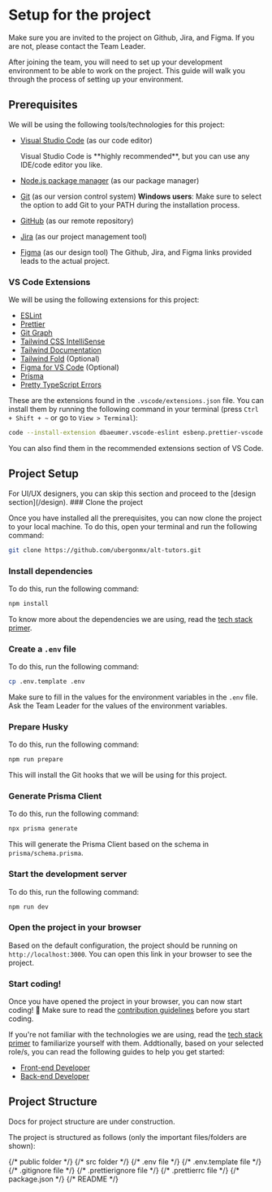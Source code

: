 
# Setup for the project

<Callout type="warning">
  Make sure you are invited to the project on Github, Jira, and Figma. If you are not, please
  contact the Team Leader.
</Callout>

After joining the team, you will need to set up your development environment to be able to work on the project.
This guide will walk you through the process of setting up your environment.

## Prerequisites

We will be using the following tools/technologies for this project:

- [Visual Studio Code](https://code.visualstudio.com/download) (as our code editor)

  <Callout>
    Visual Studio Code is **highly recommended**, but you can use any IDE/code editor you like.
  </Callout>

- [Node.js package manager](https://nodejs.org/en/download/) (as our package manager)
- [Git](https://git-scm.com/downloads) (as our version control system)
  <Callout>
    **Windows users**: Make sure to select the option to add Git to your PATH during the
    installation process.
  </Callout>
- [GitHub](https://github.com/ubergonmx/alt-tutors) (as our remote repository)
- [Jira](https://alt-ahead.atlassian.net/jira/software/projects/ALT/boards/1/backlog) (as our project management tool)
- [Figma](https://www.figma.com/file/R3WjX2A4WFGTLWvMZUHGB7/ALT-Ahead-Design-2023?type=design&node-id=92%3A1089&mode=design&t=Uh7ubXV9vYiXuLU7-1) (as our design tool)
  <Callout type="info">
    The Github, Jira, and Figma links provided leads to the actual project.
  </Callout>

### VS Code Extensions

We will be using the following extensions for this project:

- [ESLint](https://marketplace.visualstudio.com/items?itemName=dbaeumer.vscode-eslint)
- [Prettier](https://marketplace.visualstudio.com/items?itemName=esbenp.prettier-vscode)
- [Git Graph](https://marketplace.visualstudio.com/items?itemName=mhutchie.git-graph)
- [Tailwind CSS IntelliSense](https://marketplace.visualstudio.com/items?itemName=bradlc.vscode-tailwindcss)
- [Tailwind Documentation](https://marketplace.visualstudio.com/items?itemName=alfredbirk.tailwind-documentation)
- [Tailwind Fold](https://marketplace.visualstudio.com/items?itemName=stivo.tailwind-fold) (Optional)
- [Figma for VS Code](https://marketplace.visualstudio.com/items?itemName=figma.figma-vscode-extension) (Optional)
- [Prisma](https://marketplace.visualstudio.com/items?itemName=Prisma.prisma)
- [Pretty TypeScript Errors](https://marketplace.visualstudio.com/items?itemName=yoavbls.pretty-ts-errors)

These are the extensions found in the `.vscode/extensions.json` file.
You can install them by running the following command in your terminal (press `Ctrl + Shift + ~` or go to `View > Terminal`):

```bash copy
code --install-extension dbaeumer.vscode-eslint esbenp.prettier-vscode mhutchie.git-graph bradlc.vscode-tailwindcss alfredbirk.tailwind-documentation stivo.tailwind-fold figma.figma-vscode-extension Prisma.prisma yoavbls.pretty-ts-errors
```

You can also find them in the recommended extensions section of VS Code.

## Project Setup

<Callout>
  For UI/UX designers, you can skip this section and proceed to the [design section](/design).
</Callout>

<Steps>
### Clone the project

Once you have installed all the prerequisites, you can now clone the project to your local machine.
To do this, open your terminal and run the following command:

```bash copy
git clone https://github.com/ubergonmx/alt-tutors.git
```

### Install dependencies

To do this, run the following command:

```bash copy
npm install
```

To know more about the dependencies we are using, read the [tech stack primer](/getting-started/primer).

### Create a `.env` file

To do this, run the following command:

```bash copy
cp .env.template .env
```

Make sure to fill in the values for the environment variables in the `.env` file.
Ask the Team Leader for the values of the environment variables.

### Prepare Husky

To do this, run the following command:

```bash copy
npm run prepare
```

This will install the Git hooks that we will be using for this project.

### Generate Prisma Client

To do this, run the following command:

```bash copy
npx prisma generate
```

This will generate the Prisma Client based on the schema in `prisma/schema.prisma`.

### Start the development server

To do this, run the following command:

```bash copy
npm run dev
```

### Open the project in your browser

Based on the default configuration, the project should be running on `http://localhost:3000`.
You can open this link in your browser to see the project.

### Start coding!

Once you have opened the project in your browser, you can now start coding! 🎉
Make sure to read the [contribution guidelines](/getting-started/workflow#contributing-guidelines) before you start coding.

If you're not familiar with the technologies we are using, read the [tech stack primer](/getting-started/primer) to familiarize yourself with them.
Addtionally, based on your selected role/s, you can read the following guides to help you get started:

- [Front-end Developer](/front-end)
- [Back-end Developer](/back-end)

</Steps>

## Project Structure

<Callout type="warning">Docs for project structure are under construction.</Callout>

The project is structured as follows (only the important files/folders are shown):

<FileTree>
  <FileTree.Folder name="prisma" defaultOpen>
    <FileTree.File name="schema.prisma" />
  </FileTree.Folder>
  {/* public folder */}
  <FileTree.Folder name="public" defaultOpen>
    <FileTree.File name="alt-tutors.png" />
  </FileTree.Folder>
  {/* src folder */}
  <FileTree.Folder name="src" defaultOpen>
    <FileTree.Folder name="app" defaultOpen>
      <FileTree.Folder name="<route name>">
        <FileTree.File name="layout.tsx" />
        <FileTree.File name="page.tsx" />
      </FileTree.Folder>
      <FileTree.File name="layout.tsx" />
      <FileTree.File name="page.tsx" />
    </FileTree.Folder>
    <FileTree.Folder name="components">
      <FileTree.Folder name="ui"></FileTree.Folder>
    </FileTree.Folder>
    <FileTree.Folder name="lib"></FileTree.Folder>
    <FileTree.Folder name="styles"></FileTree.Folder>
    <FileTree.Folder name="types"></FileTree.Folder>
  </FileTree.Folder>
  {/* .env file */}
  <FileTree.File name=".env" />
  {/* .env.template file */}
  <FileTree.File name=".env.template" />
  {/* .gitignore file */}
  <FileTree.File name=".gitignore" />
  {/* .prettierignore file */}
  <FileTree.File name=".prettierignore" />
  {/* .prettierrc file */}
  <FileTree.File name=".prettierrc" />
  {/* package.json */}
  <FileTree.File name="package.json" />
  {/* README */}
  <FileTree.File name="README.md" />
</FileTree>
